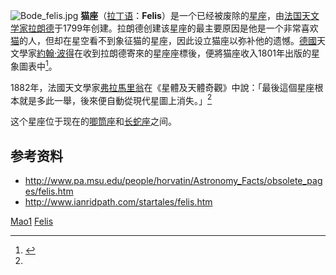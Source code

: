 {{distinguish|天猫座}}
[[File:Bode_felis.jpg|thumb]]
'''猫座'''（[[拉丁语|拉丁语]]：'''Felis'''）是一个已经被废除的[[星座|星座]]，由[[法国|法国]][[天文学家|天文学家]][[拉朗德|拉朗德]]于1799年创建。拉朗德创建该星座的最主要原因是他是一个非常喜欢[[猫|猫]]的人，但却在星空看不到象征猫的星座，因此设立猫座以弥补他的遗憾。[[德國|德國]]天文學家[[約翰·波得|約翰·波得]]在收到拉朗德寄來的星座座標後，便將猫座收入1801年出版的星象圖表中<ref name="戴特勒夫·布魯姆">{{Cite book|title=貓的足跡：貓如何走入人類歷史？|last=戴特勒夫·布魯姆|publisher=左岸文化|year=2006年4月|isbn=986-7174-41-0|location=臺北縣}}</ref>{{Rp|141}}。

1882年，法國天文學家[[卡米伊·弗拉馬利翁|弗拉馬里翁]]在《星體及天體奇觀》中說：「最後這個星座根本就是多此一舉，後來便自動從現代星圖上消失。」<ref name="戴特勒夫·布魯姆" />{{Rp|141}}

这个星座位于现在的[[唧筒座|唧筒座]]和[[长蛇座|长蛇座]]之间。

==参考资料==
<references />
* http://www.pa.msu.edu/people/horvatin/Astronomy_Facts/obsolete_pages/felis.htm {{Wayback|url=http://www.pa.msu.edu/people/horvatin/Astronomy_Facts/obsolete_pages/felis.htm |date=20160721003851 }}
* http://www.ianridpath.com/startales/felis.htm {{Wayback|url=http://www.ianridpath.com/startales/felis.htm |date=20200731055346 }}

{{Commons cat|Felis (constellation)}}
{{Constellations/historic/obsolete}}
{{Portal bar|天文學|貓|border=no}}

{{astro-stub}}

[[Category:已废弃星座|Mao1]]
[[Category:貓文化|Felis]]